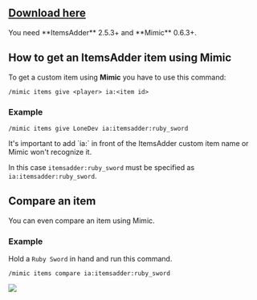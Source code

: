 
## [Download here](https://github.com/EndlessCodeGroup/Mimic)


<Warning>
You need **ItemsAdder** 2.5.3+ and **Mimic** 0.6.3+.
</Warning>


## How to get an ItemsAdder item using Mimic

To get a custom item using **Mimic** you have to use this command:

`/mimic items give <player> ia:<item id>`

### Example

`/mimic items give LoneDev ia:itemsadder:ruby_sword`


<Warning>
It's important to add `ia:` in front of the ItemsAdder custom item name or Mimic won't recognize it.

In this case `itemsadder:ruby_sword` must be specified as `ia:itemsadder:ruby_sword`.
</Warning>


## Compare an item

You can even compare an item using Mimic.

### Example

Hold a `Ruby Sword` in hand and run this command.

`/mimic items compare ia:itemsadder:ruby_sword`

![](</assets/images/image (96).png>)